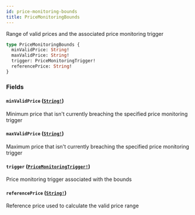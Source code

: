 ```yaml
---
id: price-monitoring-bounds
title: PriceMonitoringBounds
---
```


Range of valid prices and the associated price monitoring trigger

```graphql
type PriceMonitoringBounds {
  minValidPrice: String!
  maxValidPrice: String!
  trigger: PriceMonitoringTrigger!
  referencePrice: String!
}
```

### Fields

#### `minValidPrice` ([`String!`](/docs/graphql/scalars/string))

Minimum price that isn't currently breaching the specified price monitoring trigger

#### `maxValidPrice` ([`String!`](/docs/graphql/scalars/string))

Maximum price that isn't currently breaching the specified price monitoring trigger

#### `trigger` ([`PriceMonitoringTrigger!`](/docs/graphql/objects/price-monitoring-trigger))

Price monitoring trigger associated with the bounds

#### `referencePrice` ([`String!`](/docs/graphql/scalars/string))

Reference price used to calculate the valid price range
